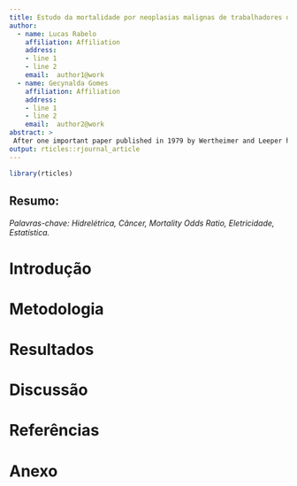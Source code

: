 ```yaml
---
title: Estudo da mortalidade por neoplasias malignas de trabalhadores de uma companhia hidrelétrica no período de 1985 a 2011.
author:
  - name: Lucas Rabelo
    affiliation: Affiliation
    address:
    - line 1
    - line 2
    email:  author1@work
  - name: Gecynalda Gomes
    affiliation: Affiliation
    address:
    - line 1
    - line 2
    email:  author2@work
abstract: >
 After one important paper published in 1979 by Wertheimer and Leeper have shown a positive association between extremely low-frequency magnetic fields (elf mf) and infant leukemia, a wave of studies investigating the risks between the exposure to elf mf and the development of diseases caused the subsequent classification of exposure to these fields as 2B (Possibly carcinogenic) by the International Agency for Research on Cancer (IARC). This study aims to analyze occupational exposure to elf mf in a hydroeletric power facility located in Brazil, of deceased workers who died from malignant neoplasia between 1985 and 2011, and gather more information for those researching about the risks that this kind of exposure may have as a co-carcinogenic or carcinogenic factor.
output: rticles::rjournal_article
---
```


\bibliography{RJreferences}

```r

library(rticles)

```

## Resumo:

###### Palavras-chave: *Hidrelétrica, Câncer, Mortality Odds Ratio, Eletricidade, Estatística.*

# Introdução

# Metodologia

# Resultados

# Discussão

# Referências

# Anexo




